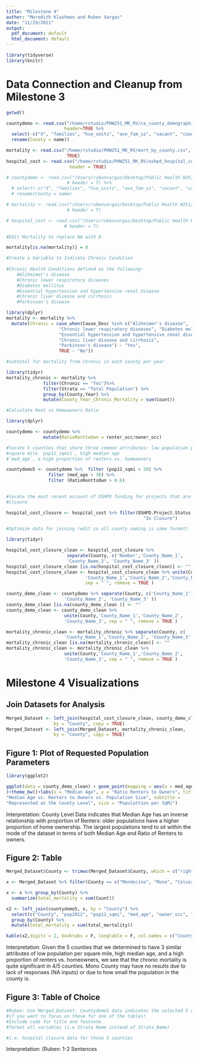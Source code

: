 ```yaml
---
title: "Milestone 4"
author: "Meredith Klashman and Ruben Vargas"
date: "11/29/2021"
output:
  pdf_document: default
  html_document: default
---
```


```r
library(tidyverse)
library(knitr)
```

# Data Connection and Cleanup from Milestone 3 
```r
getwd()

countydemo <- read.csv("/home/rstudio/PHW251_MK_RV/ca_county_demographics.csv",
                      header=TRUE %>%
  select(-c("X", "families", "hse_units", "ave_fam_sz", "vacant", "county_fips")) %>%
  rename(County = name))

mortality <- read.csv("/home/rstudio/PHW251_MK_RV/mort_by_county.csv", header = 
                       TRUE)
hospital_cost <- read.csv("/home/rstudio/PHW251_MK_RV/oshpd_hospital_cost.csv", 
                        header = TRUE)

# countydemo <- read.csv("/Users/rubenvargas/Desktop/Public Health W251/PHW251_MK_RV/ca_county_demographics.csv",
                       # header = T) %>%
  # select(-c("X", "families", "hse_units", "ave_fam_sz", "vacant", "county_fips")) %>%
  # rename(County = name)

# mortality <- read.csv("/Users/rubenvargas/Desktop/Public Health W251/PHW251_MK_RV/mort_by_county.csv",
                       # header = T)

# hospital_cost <- read.csv("/Users/rubenvargas/Desktop/Public Health W251/PHW251_MK_RV/oshpd_hospital_cost.csv",
                      # header = T)
```

```r
#Edit Mortality to replace NA with 0 

mortality[is.na(mortality)] = 0 
```

```r
#Create a Variable to Indicate Chronic Condition 
 
#Chronic Health Conditions defined as the following: 
    #Alzheimer's disease
    #Chronic lower respiratory diseases
    #Diabetes mellitus
    #Essential hypertension and hypertensive renal disease
    #Chronic liver disease and cirrhosis
    #Parkinson's disease

library(dplyr)
mortality <- mortality %>% 
  mutate(Chronic = case_when(Cause_Desc %in% c("Alzheimer's disease",
                    "Chronic lower respiratory diseases", "Diabetes mellitus",
                    "Essential hypertension and hypertensive renal disease",
                    "Chronic liver disease and cirrhosis", 
                    "Parkinson's disease") ~ "Yes",
                    TRUE ~ "No"))
```

```r
#subtotal for mortality from chronic in each county per year 

library(tidyr)
mortality_chronic <- mortality %>% 
              filter(Chronic == "Yes")%>%
              filter(Strata == "Total Population") %>%
              group_by(County,Year) %>%
              mutate(County_Year_Chronic_Mortality = sum(Count))

```

```r
#Calculate Rent vs Homeowners Ratio 

library(dplyr)

countydemo <- countydemo %>% 
              mutate(RatioRenttoOwn = renter_occ/owner_occ)

```

```r
#locate 5 counties that share three common attributes: low population per 
#square mile `pop12_sqmi1`, high median age 
#`med_age`, a high proportion of renters vs. homeowners 

countydemo5 <- countydemo %>%  filter (pop12_sqmi < 30) %>% 
                filter (med_age > 30) %>% 
                filter (RatioRenttoOwn > 0.6)
                
```

```r

#locate the most recent account of OSHPD funding for projects that are in 
#closure 

hospital_cost_closure <- hospital_cost %>% filter(OSHPD.Project.Status == 
                                                    "In Closure")
```

```r
#Optimize data for joining (edit so all county naming is same format)

library(tidyr)

hospital_cost_closure_clean <- hospital_cost_closure %>% 
                       separate(County, c('Number','County_Name_1', 
                       'County_Name_2', 'County_Name_3' )) 
hospital_cost_closure_clean [is.na(hospital_cost_closure_clean)] <- ""
hospital_cost_closure_clean <- hospital_cost_closure_clean %>% unite(County,
                              'County_Name_1','County_Name_2','County_Name_3', 
                              sep = " ", remove = TRUE ) 

county_demo_clean <- countydemo %>% separate(County, c('County_Name_1', 
                      'County_Name_2', 'County_Name_3' )) 
county_demo_clean [is.na(county_demo_clean )] <- ""
county_demo_clean <- county_demo_clean %>% 
                      unite(County,'County_Name_1','County_Name_2',
                      'County_Name_3', sep = " ", remove = TRUE )

mortality_chronic_clean <- mortality_chronic %>% separate(County, c(
                      'County_Name_1','County_Name_2', 'County_Name_3' )) 
mortality_chronic_clean [is.na(mortality_chronic_clean)] <- ""
mortality_chronic_clean <- mortality_chronic_clean %>%
                      unite(County,'County_Name_1','County_Name_2',
                      'County_Name_3', sep = " ", remove = TRUE ) 

```

# Milestone 4 Visualizations 

## Join Datasets for Analysis 
```r
Merged_Dataset <- left_join(hospital_cost_closure_clean, county_demo_clean, 
                  by = "County", copy = TRUE)
Merged_Dataset <- left_join(Merged_Dataset, mortality_chronic_clean, 
                  by = "County", copy = TRUE)
```

## Figure 1: Plot of Requested Population Parameters
```r
library(ggplot2)

ggplot(data = county_demo_clean) + geom_point(mapping = aes(x = med_age, y = RatioRenttoOwn,size= pop12_sqmi),color = "black", fill = "black"
)+theme_bw()+labs(x = "Median Age", y = "Ratio Renters to Owners", title =
"Median Age vs. Renters to Owners vs. Population Size", subtitle = 
"Represented at the County Level", size = "Populattion per SqMi")
```

Interpretation: County Level Data indicates that Median Age has an inverse relationship with proportion of Renters: older populations have a higher 
proportion of home ownership. The largest populations tend to sit within the
mode of the dataset in terms of both Median Age and Ratio of Renters to owners. 
\newpage

## Figure 2: Table 
```r
Merged_Dataset$County <- trimws(Merged_Dataset$County, which = c("right"))

x <- Merged_Dataset %>% filter(County == c("Mendocino", "Mono", "Colusa", "Del Norte", "Glenn"))

x <- x %>% group_by(County) %>%
  summarize(total_mortality = sum(Count))

x2 <- left_join(countydemo5, x, by = "County") %>%
  select(c("County", "pop2012", "pop12_sqmi", "med_age", "owner_occ", "renter_occ", "RatioRenttoOwn", "total_mortality")) %>%
  group_by(County) %>%
  mutate(total_mortality = sum(total_mortality))

kable(x2,digits = 2, booktabs = F, longtable = F, col.names = c("County", "Population", "Population per Square Mile", "Median Age", "Homeowners", "Renters", "Renter to Homeowner Ratio", "Total Mortality"), caption = "2014-2019 Chronic Mortality and Demographic Data of 5 at Risk Counties")

```
Interpretation: Given the 5 counties that we determined to have 3 similar attributes of low population per square mile, high median age, and a high proportion of renters vs. homeowners, we see that the chronic mortality is quite significant in 4/5 counties. Mono County may have no results due to lack of responses (NA inputs) or due to how small the population in the county is. 

\newpage

## Figure 3: Table of Choice 
```r
#Ruben: Use Merged_Dataset. Countydemo5 data indicates the selected 5 counties
#if you want to focus on those for one of the tables!
#Include code for title and footnote. 
#format all variables (i.e Strata Name instead of Strata_Name)

#i.e. hospital closure data for those 5 counties 
```
Interpretation: (Ruben: 1-2 Sentences
